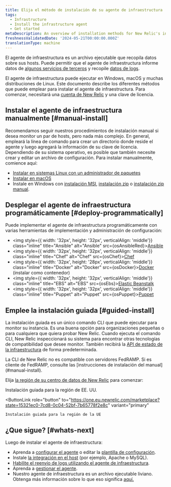 ```yaml
---
title: Elija el método de instalación de su agente de infraestructura
tags:
  - Infrastructure
  - Install the infrastructure agent
  - Get started
metaDescription: An overview of installation methods for New Relic's infrastructure agent and infrastructure integrations.
freshnessValidatedDate: '2024-05-21T00:00:00.000Z'
translationType: machine
---
```








El agente de infraestructura es un archivo ejecutable que recopila datos sobre sus hosts. Puede permitir que el agente de infraestructura informe datos de [algunos servicios de terceros](/docs/infrastructure/host-integrations/installation/install-infrastructure-host-integrations) y recopile [datos de logs](/docs/logs/enable-log-monitoring-new-relic/enable-log-monitoring-new-relic/forward-your-logs-using-infrastructure-agent).

El agente de infraestructura puede ejecutar en Windows, macOS y muchas distribuciones de Linux. Este documento describe los diferentes métodos que puede emplear para instalar el agente de infraestructura. Para comenzar, necesitará una [cuenta de New Relic](https://newrelic.com/signup) y una clave de licencia.

## Instalar el agente de infraestructura manualmente [#manual-install]

Recomendamos seguir nuestros procedimientos de instalación manual si desea monitor un par de hosts, pero nada más complejo. En general, empleará la línea de comando para crear un directorio donde reside el agente y luego agregará la información de su clave de licencia. Dependiendo de su sistema operativo, es posible que también necesite crear y editar un archivo de configuración. Para instalar manualmente, comience aquí:

* [Instalar en sistemas Linux con un administrador de paquetes](/docs/infrastructure/install-infrastructure-agent/linux-installation/install-infrastructure-monitoring-agent-linux)
* [Instalar en macOS](/docs/infrastructure/install-infrastructure-agent/macos-installation/install-infrastructure-monitoring-agent-macos)
* Instale en Windows con [instalación MSI](/docs/infrastructure/install-infrastructure-agent/windows-installation/install-infrastructure-monitoring-agent-windows), [instalación zip](/docs/infrastructure/install-infrastructure-agent/windows-installation/zip-assisted-install-infrastructure-agent-windows) o [instalación zip manual](/docs/infrastructure/install-infrastructure-agent/windows-installation/zip-manual-install-infrastructure-agent-windows).

## Desplegar el agente de infraestructura programáticamente [#deploy-programmatically]

Puede implementar el agente de infraestructura programáticamente con varias herramientas de implementación y administración de configuración:

* <img style={{ width: '32px', height: '32px', verticalAlign: 'middle'}} class="inline" title="Ansible" alt="Ansible" src={osAnsibleRed}>[Ansible](/docs/infrastructure/new-relic-infrastructure/config-management-tools/configure-new-relic-infrastructure-using-ansible)</img>
* <img style={{ width: '32px', height: '32px', verticalAlign: 'middle'}} class="inline" title="Chef" alt="Chef" src={osChef}>[Chef](/docs/infrastructure/new-relic-infrastructure/config-management-tools/configure-new-relic-infrastructure-using-chef)</img>
* <img style={{ width: '32px', height: '28px', verticalAlign: 'middle'}} class="inline" title="Docker" alt="Docker" src={osDocker}>[Docker](/docs/infrastructure/install-infrastructure-agent/linux-installation/docker-container-infrastructure-monitoring) (instalar como contenedor)</img>
* <img style={{ width: '32px', height: '32px', verticalAlign: 'middle'}} class="inline" title="EBS" alt="EBS" src={osEbs}>[Elastic Beanstalk](/docs/infrastructure/install-infrastructure-agent/config-management-tools/install-infrastructure-agent-aws-elastic-beanstalk)</img>
* <img style={{ width: '32px', height: '32px', verticalAlign: 'middle'}} class="inline" title="Puppet" alt="Puppet" src={osPuppet}>[Puppet](/docs/infrastructure/new-relic-infrastructure/config-management-tools/configure-new-relic-infrastructure-puppet)</img>

## Emplee la instalación guiada [#guided-install]

La instalación guiada es un único comando CLI que puede ejecutar para monitor su instancia. Es una buena opción para organizaciones pequeñas o para cualquiera que quiera probar New Relic. Cuando ejecuta el comando CLI, New Relic inspeccionará su sistema para encontrar otras tecnologías de compatibilidad que desee monitor. También recibirá la [API de estado de la infraestructura](https://github.com/newrelic/infrastructure-agent/blob/master/docs/status_api.md) de forma predeterminada.

<Callout variant="important">
  La CLI de New Relic no es compatible con servidores FedRAMP. Si es cliente de FedRAMP, consulte las [instrucciones de instalación del manual](#manual-install).
</Callout>

Elija [la región de su centro de datos de New Relic](/docs/accounts/accounts-billing/account-setup/choose-your-data-center) para comenzar:

<ButtonGroup>
  <ButtonLink
    role="button"
    to="https://one.newrelic.com/marketplace?state=15321ec0-7cd8-0c04-52bf-7b65778f2e8c"
    variant="primary"
  >
    Instalación guiada para la región de EE. UU.
  </ButtonLink>

  <ButtonLink
    role="button"
    to="https://one.eu.newrelic.com/marketplace?state=15321ec0-7cd8-0c04-52bf-7b65778f2e8c"
    variant="primary"
  >
    Instalación guiada para la región de la UE
  </ButtonLink>
</ButtonGroup>

## ¿Que sigue? [#whats-next]

Luego de instalar el agente de infraestructura:

* Aprenda a [configurar el agente](/docs/infrastructure/install-configure-infrastructure/configuration/configure-infrastructure-agent) o editar la [plantilla de configuración](https://github.com/newrelic/infrastructure-agent/blob/master/assets/examples/infrastructure/newrelic-infra-template.yml.example).
* Instale [la integración en el host](/docs/integrations/host-integrations/getting-started/introduction-host-integrations) (por ejemplo, Apache o MySQL).
* [Habilite el reenvío de logs utilizando el agente de infraestructura](/docs/logs/enable-new-relic-logs/1-enable-logs/forward-your-logs-using-new-relic-infrastructure).
* Aprenda a [gestionar el agente](/docs/infrastructure/install-infrastructure-agent/manage-your-agent).
* Nuestro agente de infraestructura es un archivo ejecutable liviano. Obtenga más información sobre lo que eso significa [aquí.](/docs/infrastructure/new-relic-infrastructure/getting-started/infrastructure-agent-performance-overhead)